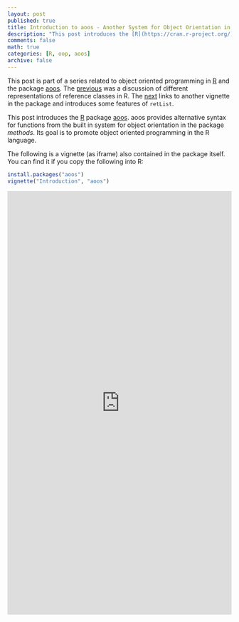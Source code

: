 ```yaml
---
layout: post
published: true
title: Introduction to aoos - Another System for Object Orientation in R
description: "This post introduces the [R](https://cran.r-project.org/) package [aoos](https://cran.r-project.org/package=aoos). aoos provides alternative syntax for functions from the built in system for object orientation in the package *methods*. Its goal is to promote object oriented programming in the R language."
comments: false
math: true
categories: [R, oop, aoos]
archive: false
---
```


This post is part of a series related to object oriented programming
in [R](https://cran.r-project.org/) and the package
[aoos](https://cran.r-project.org/package=aoos). The [previous]({% post_url 2015-05-12-On-Reference-Classes-in-R-and-aoos %}) was a discussion of different representations of reference classes in R. The [next]({% post_url 2015-09-13-Working-with-lists-as-Objects-in-R %}) links to another vignette in the package and introduces some features of `retList`.

This post introduces the [R](https://cran.r-project.org/) package [aoos](https://cran.r-project.org/package=aoos). aoos provides alternative syntax for functions from the built in system for object orientation in the package *methods*. Its goal is to promote object oriented programming in the R language.

The following is a vignette (as iframe) also contained in the package itself. You can find it if you copy the following into R:

```r
install.packages("aoos")
vignette("Introduction", "aoos")
```

<iframe width='100%' height='950' src="https://wahani.github.io/aoos/vignettes/Introduction.html" frameborder="0" allowfullscreen></iframe>
